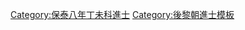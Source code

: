 {{Navbox
|name = 保泰八年丁未科庭試進士榜
|title = [[後黎朝進士列表|保泰八年（1727年）丁未科庭試進士榜]]
|titlestyle = background-color:#FFD700;
|image =
|style = width:100%;text-align:center; 
|groupstyle = text-align:center; background-color:#FFD700;
|liststyle = text-align:center;
|state = {{{state<includeonly>|collapsed</includeonly>}}}

|group1 = 第一甲<br>勅賜進士及第<br>共1名
|list1 = [[探花]]：'''[[阮世立]]'''

|group2 = 第三甲<br>勅賜同進士出身<br>共9名
|list2 = [[阮德暐]] - [[范公勩]] - [[黎完浩]] - [[阮國益]] - [[管穎|管　穎]] - [[阮廷伯]] - [[鄧公演]] - [[阮仕琳]] - [[武欽慎]]

|belowstyle = text-align: center; background-color:#FFD700;
|below='''前一科：[[Template:保泰五年甲辰科庭試進士榜|保泰五年甲辰科]]　'''·'''　後一科：[[Template:保泰九年東閣科中格榜|保泰九年東閣科]]'''<br>'''同科進士：[[Template:保泰八年博舉科造士榜|保泰八年博舉科]]'''
}}
[[Category:保泰八年丁未科進士]]
<noinclude>[[Category:保泰八年丁未科進士| ]]
[[Category:後黎朝進士模板]]</noinclude>
